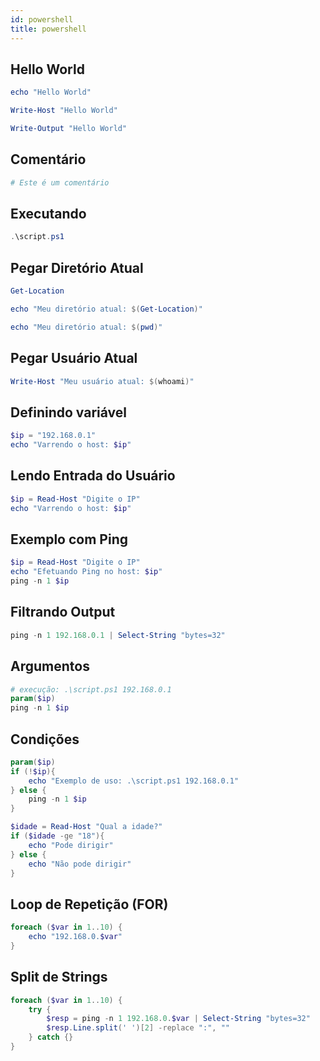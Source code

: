 ---
id: powershell
title: powershell
---

## Hello World

```powershell
echo "Hello World"
```

```powershell
Write-Host "Hello World"
```

```powershell
Write-Output "Hello World"
```

## Comentário

```powershell
# Este é um comentário
```

## Executando

```powershell
.\script.ps1
```

## Pegar Diretório Atual

```powershell
Get-Location
```

```powershell
echo "Meu diretório atual: $(Get-Location)"
```

```powershell
echo "Meu diretório atual: $(pwd)"
```

## Pegar Usuário Atual

```powershell
Write-Host "Meu usuário atual: $(whoami)"
```

## Definindo variável

```powershell
$ip = "192.168.0.1"
echo "Varrendo o host: $ip"
```

## Lendo Entrada do Usuário

```powershell
$ip = Read-Host "Digite o IP"
echo "Varrendo o host: $ip"
```

## Exemplo com Ping

```powershell
$ip = Read-Host "Digite o IP"
echo "Efetuando Ping no host: $ip"
ping -n 1 $ip
```

## Filtrando Output

```powershell
ping -n 1 192.168.0.1 | Select-String "bytes=32"
```

## Argumentos

```powershell
# execução: .\script.ps1 192.168.0.1
param($ip)
ping -n 1 $ip
```

## Condições

```powershell
param($ip)
if (!$ip){
    echo "Exemplo de uso: .\script.ps1 192.168.0.1"
} else {
    ping -n 1 $ip
}
```

```powershell
$idade = Read-Host "Qual a idade?"
if ($idade -ge "18"){
    echo "Pode dirigir"
} else {
    echo "Não pode dirigir"
}
```

## Loop de Repetição (FOR)

```powershell
foreach ($var in 1..10) {
    echo "192.168.0.$var"
}
```

## Split de Strings

```powershell
foreach ($var in 1..10) {
    try {
        $resp = ping -n 1 192.168.0.$var | Select-String "bytes=32"
        $resp.Line.split(' ')[2] -replace ":", ""
    } catch {}
}
```
